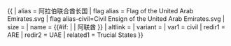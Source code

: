 {{ {{{1<noinclude>|country showdata</noinclude>}}}
| alias = 阿拉伯联合酋长国
| flag alias = Flag of the United Arab Emirates.svg
| flag alias-civil=Civil Ensign of the United Arab Emirates.svg
| size = {{{size|}}}
| name = {{#if: {{{name|}}} | {{{name|}}} | 阿联酋 }}
| altlink = {{{altlink|}}}
| variant = {{{variant|}}}
<noinclude>
| var1 = civil
| redir1 = ARE
| redir2 = UAE
| related1 = Trucial States
</noinclude>
}}